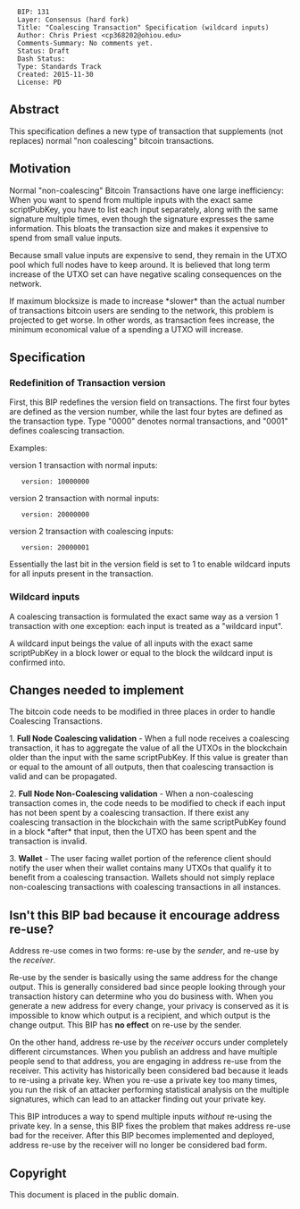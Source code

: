 <pre>
  BIP: 131
  Layer: Consensus (hard fork)
  Title: "Coalescing Transaction" Specification (wildcard inputs)
  Author: Chris Priest <cp368202@ohiou.edu>
  Comments-Summary: No comments yet.
  Status: Draft
  Dash Status:
  Type: Standards Track
  Created: 2015-11-30
  License: PD
</pre>

==Abstract==

This specification defines a new type of transaction that supplements (not replaces)
normal "non coalescing" bitcoin transactions.

==Motivation==

Normal "non-coalescing" Bitcoin Transactions have one large inefficiency: When you want to spend
from multiple inputs with the exact same scriptPubKey, you have to list each
input separately, along with the same signature multiple times, even though the signature expresses the same information.
This bloats the transaction size and makes it expensive to spend from small value inputs.

Because small value inputs are expensive to send, they remain in the UTXO pool
which full nodes have to keep around. It is believed that long term increase of the UTXO
set can have negative scaling consequences on the network.

If maximum blocksize is made to increase *slower* than the actual number of transactions bitcoin users are sending
to the network, this problem is projected to get worse. In other words, as transaction
fees increase, the minimum economical value of a spending a UTXO will increase.

==Specification==

=== Redefinition of Transaction version ===

First, this BIP redefines the version field on transactions. The first four bytes
are defined as the version number, while the last four bytes are defined as the
transaction type. Type "0000" denotes normal transactions, and "0001" defines
coalescing transaction.

Examples:

version 1 transaction with normal inputs:
    version: 10000000

version 2 transaction with normal inputs:
    version: 20000000

version 2 transaction with coalescing inputs:
    version: 20000001

Essentially the last bit in the version field is set to 1 to enable wildcard inputs for all
inputs present in the transaction.

=== Wildcard inputs ===

A coalescing transaction is formulated the exact same way as a version 1 transaction
with one exception: each input is treated as a "wildcard input".

A wildcard input beings the value of all inputs with the exact same scriptPubKey
in a block lower or equal to the block the wildcard input is confirmed into.

== Changes needed to implement ==

The bitcoin code needs to be modified in three places in order to handle Coalescing Transactions.

1. <b>Full Node Coalescing validation</b> - When a full node receives a coalescing transaction, it has to
aggregate the value of all the UTXOs in the blockchain older than the input
with the same scriptPubKey. If this value is greater than or equal to the
amount of all outputs, then that coalescing transaction is valid and can be propagated.

2. <b>Full Node Non-Coalescing validation</b> - When a non-coalescing transaction comes in, the code needs to be modified
to check if each input has not been spent by a coalescing transaction. If there exist any
coalescing transaction in the blockchain with the same scriptPubKey found in a block *after* that input,
then the UTXO has been spent and the transaction is invalid.

3. <b>Wallet</b> - The user facing wallet portion of the reference client should notify
the user when their wallet contains many UTXOs that qualify it to benefit from
a coalescing transaction. Wallets should not simply replace non-coalescing transactions
with coalescing transactions in all instances.

== Isn't this BIP bad because it encourage address re-use? ==

Address re-use comes in two forms: re-use by the ''sender'', and re-use by the ''receiver''.

Re-use by the sender is basically using the same address for the change output. This is generally considered bad
since people looking through your transaction history can determine who you do business with. When
you generate a new address for every change, your privacy is conserved as it is impossible to know which
output is a recipient, and which output is the change output. This BIP has '''no effect''' on re-use
by the sender.

On the other hand, address re-use by the ''receiver'' occurs under completely different circumstances.
When you publish an address and have multiple people send to that address, you are engaging in address re-use
from the receiver. This activity has historically been considered bad because it leads to re-using a private key.
When you re-use a private key too many times, you run the risk of an attacker performing statistical analysis
on the multiple signatures, which can lead to an attacker finding out your private key.

This BIP introduces a way to spend multiple inputs ''without'' re-using the private key. In a sense, this BIP
fixes the problem that makes address re-use bad for the receiver. After this BIP becomes implemented
and deployed, address re-use by the receiver will no longer be considered bad form.

==Copyright==

This document is placed in the public domain.
